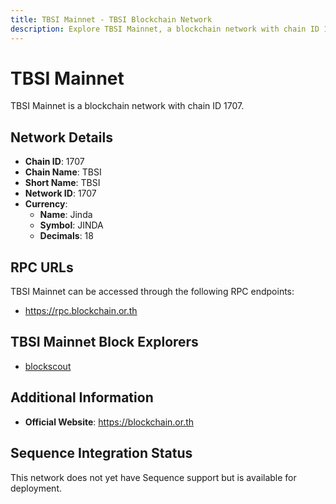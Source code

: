 ```yaml
--- 
title: TBSI Mainnet - TBSI Blockchain Network
description: Explore TBSI Mainnet, a blockchain network with chain ID 1707. Learn about its native currency, Jinda, and how to interact with the network.
---
```


# TBSI Mainnet

TBSI Mainnet is a blockchain network with chain ID 1707.

## Network Details

- **Chain ID**: 1707
- **Chain Name**: TBSI
- **Short Name**: TBSI
- **Network ID**: 1707
- **Currency**: 
  - **Name**: Jinda
  - **Symbol**: JINDA
  - **Decimals**: 18

## RPC URLs

TBSI Mainnet can be accessed through the following RPC endpoints:

- https://rpc.blockchain.or.th

## TBSI Mainnet Block Explorers

- [blockscout](https://exp.blockchain.or.th)

## Additional Information

- **Official Website**: https://blockchain.or.th

## Sequence Integration Status

This network does not yet have Sequence support but is available for deployment.
